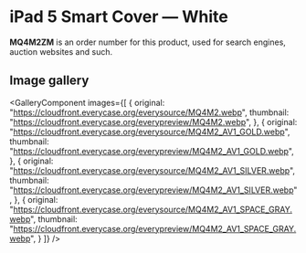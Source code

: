 
# iPad 5 Smart Cover — White

<Callout type='info' emoji='👉🏻'>**MQ4M2ZM** is an order number for this product, used for search engines, auction websites and such.</Callout>

## Image gallery

<GalleryComponent
    images={[
      {
        original: "https://cloudfront.everycase.org/everysource/MQ4M2.webp",
        thumbnail: "https://cloudfront.everycase.org/everypreview/MQ4M2.webp",
      },
      {
        original: "https://cloudfront.everycase.org/everysource/MQ4M2_AV1_GOLD.webp",
        thumbnail: "https://cloudfront.everycase.org/everypreview/MQ4M2_AV1_GOLD.webp",
      },
      {
        original: "https://cloudfront.everycase.org/everysource/MQ4M2_AV1_SILVER.webp",
        thumbnail: "https://cloudfront.everycase.org/everypreview/MQ4M2_AV1_SILVER.webp",
      },
      {
        original: "https://cloudfront.everycase.org/everysource/MQ4M2_AV1_SPACE_GRAY.webp",
        thumbnail: "https://cloudfront.everycase.org/everypreview/MQ4M2_AV1_SPACE_GRAY.webp",
      }
    ]}
  />
